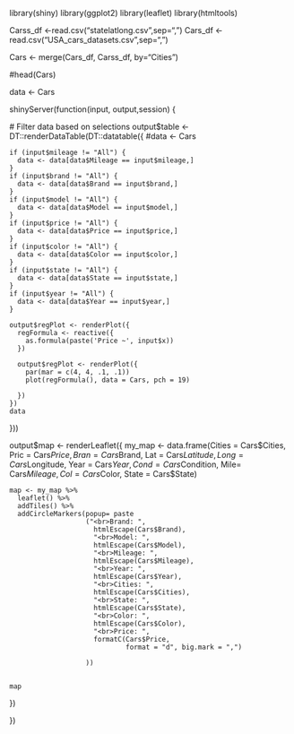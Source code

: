 library(shiny)
library(ggplot2)
library(leaflet)
library(htmltools)

Carss_df <-read.csv("statelatlong.csv",sep=",")
Cars_df <-read.csv("USA_cars_datasets.csv",sep=",")

Cars <- merge(Cars_df, Carss_df, by="Cities")

#head(Cars)

data <- Cars

shinyServer(function(input, output,session) {
  
  # Filter data based on selections
  output$table <- DT::renderDataTable(DT::datatable({
    #data <- Cars
    
    if (input$mileage != "All") {
      data <- data[data$Mileage == input$mileage,]
    }
    if (input$brand != "All") {
      data <- data[data$Brand == input$brand,]
    }
    if (input$model != "All") {
      data <- data[data$Model == input$model,]
    }
    if (input$price != "All") {
      data <- data[data$Price == input$price,]
    }
    if (input$color != "All") {
      data <- data[data$Color == input$color,]
    }
    if (input$state != "All") {
      data <- data[data$State == input$state,]
    }
    if (input$year != "All") {
      data <- data[data$Year == input$year,]
    }
    
    output$regPlot <- renderPlot({
      regFormula <- reactive({
        as.formula(paste('Price ~', input$x))
      })
      
      output$regPlot <- renderPlot({
        par(mar = c(4, 4, .1, .1))
        plot(regFormula(), data = Cars, pch = 19)
        
      })
    })
    data
  }))
  
  
  output$map <- renderLeaflet({
    my_map <- data.frame(Cities = Cars$Cities,
                         Pric = Cars$Price,
                         Bran = Cars$Brand,
                         Lat =  Cars$Latitude,
                         Long = Cars$Longitude,
                         Year = Cars$Year,
                         Cond = Cars$Condition,
                         Mile=  Cars$Mileage,
                         Col =  Cars$Color,
                         State = Cars$State)
    
    
    
    map <- my_map %>%
      leaflet() %>%
      addTiles() %>%
      addCircleMarkers(popup= paste
                       ("<br>Brand: ", 
                         htmlEscape(Cars$Brand),
                         "<br>Model: ", 
                         htmlEscape(Cars$Model),
                         "<br>Mileage: ", 
                         htmlEscape(Cars$Mileage),
                         "<br>Year: ", 
                         htmlEscape(Cars$Year),
                         "<br>Cities: ", 
                         htmlEscape(Cars$Cities),
                         "<br>State: ", 
                         htmlEscape(Cars$State),
                         "<br>Color: ",
                         htmlEscape(Cars$Color),
                         "<br>Price: ",
                         formatC(Cars$Price,
                                 format = "d", big.mark = ",")
                         
                       ))
    
    
    map
    
  })
  
   
})
